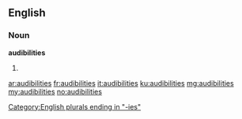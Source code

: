 ==English==

===Noun===
'''audibilities'''

# {{plural of|audibility}}

[[Category:English plurals ending in "-ies"]]

[[ar:audibilities]]
[[fr:audibilities]]
[[it:audibilities]]
[[ku:audibilities]]
[[mg:audibilities]]
[[my:audibilities]]
[[no:audibilities]]